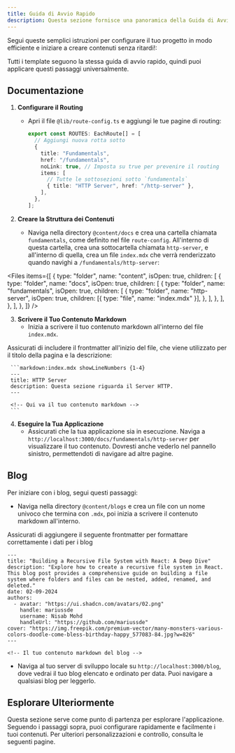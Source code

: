 ```yaml
---
title: Guida di Avvio Rapido
description: Questa sezione fornisce una panoramica della Guida di Avvio Rapido.
---
```


Segui queste semplici istruzioni per configurare il tuo progetto in modo efficiente e iniziare a creare contenuti senza ritardi!:

<Note type="info">
  Tutti i template seguono la stessa guida di avvio rapido, quindi puoi applicare questi passaggi universalmente.
</Note>

## Documentazione

1. **Configurare il Routing**

   - Apri il file `@lib/route-config.ts` e aggiungi le tue pagine di routing:

   
     ```typescript:route-config.ts
     export const ROUTES: EachRoute[] = [
       // Aggiungi nuova rotta sotto
       {
         title: "Fundamentals",
         href: "/fundamentals",
         noLink: true, // Imposta su true per prevenire il routing
         items: [
           // Tutte le sottosezioni sotto `fundamentals`
           { title: "HTTP Server", href: "/http-server" },
         ],
       },
     ];
     ```

2. **Creare la Struttura dei Contenuti**

   - Naviga nella directory `@content/docs` e crea una cartella chiamata `fundamentals`, come definito nel file `route-config`. All'interno di questa cartella, crea una sottocartella chiamata `http-server`, e all'interno di quella, crea un file `index.mdx` che verrà renderizzato quando navighi a `/fundamentals/http-server`:

<Files
  items={[
    {
      type: "folder",
      name: "content",
      isOpen: true,
      children: [
        {
          type: "folder",
          name: "docs",
          isOpen: true,
          children: [
            {
              type: "folder",
              name: "fundamentals",
              isOpen: true,
              children: [
                {
                  type: "folder",
                  name: "http-server",
                  isOpen: true,
                  children: [{ type: "file", name: "index.mdx" }],
                },
              ],
            },
          ],
        },
      ],
    },
  ]}
/>


3. **Scrivere il Tuo Contenuto Markdown**
   - Inizia a scrivere il tuo contenuto markdown all'interno del file `index.mdx`.

<Note type="warning">
  Assicurati di includere il frontmatter all'inizio del file, che viene utilizzato per
  il titolo della pagina e la descrizione:
</Note>

     ```markdown:index.mdx showLineNumbers {1-4}
     ---
     title: HTTP Server
     description: Questa sezione riguarda il Server HTTP.
     ---

     <!-- Qui va il tuo contenuto markdown -->
     ```

4. **Eseguire la Tua Applicazione**
   - Assicurati che la tua applicazione sia in esecuzione. Naviga a `http://localhost:3000/docs/fundamentals/http-server` per visualizzare il tuo contenuto. Dovresti anche vederlo nel pannello sinistro, permettendoti di navigare ad altre pagine.

## Blog

Per iniziare con i blog, segui questi passaggi:

- Naviga nella directory `@content/blogs` e crea un file con un nome univoco che termina con `.mdx`, poi inizia a scrivere il contenuto markdown all'interno.

<Note type="warning">
  Assicurati di aggiungere il seguente frontmatter per formattare correttamente i dati per i blog
</Note>

```markdown:blog-name.mdx
---
title: "Building a Recursive File System with React: A Deep Dive"
description: "Explore how to create a recursive file system in React. This blog post provides a comprehensive guide on building a file system where folders and files can be nested, added, renamed, and deleted."
date: 02-09-2024
authors:
  - avatar: "https://ui.shadcn.com/avatars/02.png"
    handle: mariussde
    username: Nisab Mohd
    handleUrl: "https://github.com/mariussde"
cover: "https://img.freepik.com/premium-vector/many-monsters-various-colors-doodle-come-bless-birthday-happy_577083-84.jpg?w=826"
---

<!-- Il tuo contenuto markdown del blog -->
```

- Naviga al tuo server di sviluppo locale su `http://localhost:3000/blog`, dove vedrai il tuo blog elencato e ordinato per data. Puoi navigare a qualsiasi blog per leggerlo.

## Esplorare Ulteriormente

Questa sezione serve come punto di partenza per esplorare l'applicazione. Seguendo i passaggi sopra, puoi configurare rapidamente e facilmente i tuoi contenuti. Per ulteriori personalizzazioni e controllo, consulta le seguenti pagine.
